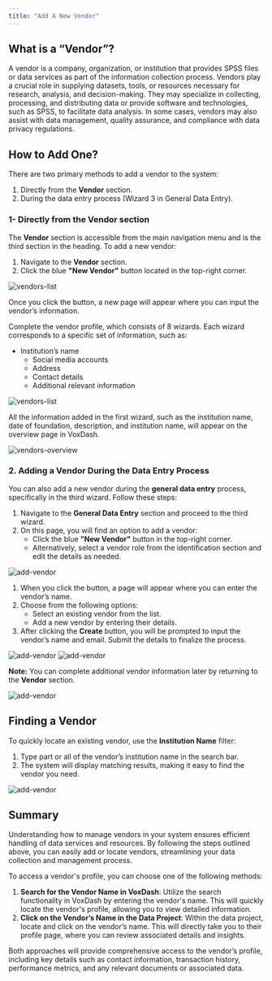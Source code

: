```yaml
---
title: "Add A New Vendor" 
---
```


## **What is a “Vendor”?**

A vendor is a company, organization, or institution that provides SPSS files or data services as part of the information collection process. Vendors play a crucial role in supplying datasets, tools, or resources necessary for research, analysis, and decision-making. They may specialize in collecting, processing, and distributing data or provide software and technologies, such as SPSS, to facilitate data analysis. In some cases, vendors may also assist with data management, quality assurance, and compliance with data privacy regulations.

## **How to Add One?**
There are two primary methods to add a vendor to the system:

1. Directly from the **Vendor** section.  
2. During the data entry process (Wizard 3 in General Data Entry).


### **1- Directly from the Vendor section**
The **Vendor** section is accessible from the main navigation menu and is the third section in the heading. To add a new vendor:

1. Navigate to the **Vendor** section.  
2. Click the blue **"New Vendor"** button located in the top-right corner.

<Frame>
  <img src="/images/vendorslist.png" alt="vendors-list" style={{ borderRadius: '0.5rem' }} />
</Frame>

Once you click the button, a new page will appear where you can input the vendor’s information.

Complete the vendor profile, which consists of 8 wizards. Each wizard corresponds to a specific set of information, such as:

* Institution’s name  
  * Social media accounts  
  * Address  
  * Contact details  
  * Additional relevant information

<Frame>
  <img src="/images/vwizards.png" alt="vendors-list" style={{ borderRadius: '0.5rem' }} />
</Frame>

All the information added in the first wizard, such as the institution name, date of foundation, description, and institution name, will appear on the overview page in VoxDash.

<Frame>
  <img src="/images/vendor-overview.png" alt="vendors-overview" style={{ borderRadius: '0.5rem' }} />
</Frame>


### **2\. Adding a Vendor During the Data Entry Process**

You can also add a new vendor during the **general data entry** process, specifically in the third wizard. Follow these steps:

1. Navigate to the **General Data Entry** section and proceed to the third wizard.  
2. On this page, you will find an option to add a vendor:  
   * Click the blue **"New Vendor"** button in the top-right corner.  
   * Alternatively, select a vendor role from the identification section and edit the details as needed.

<Frame>
  <img src="/images/addv.png" alt="add-vendor" style={{ borderRadius: '0.5rem' }} />
</Frame>

1. When you click the button, a page will appear where you can enter the vendor’s name.  
2. Choose from the following options:  
   * Select an existing vendor from the list.  
   * Add a new vendor by entering their details.  
3. After clicking the **Create** button, you will be prompted to input the vendor’s name and email. Submit the details to finalize the process.

<Frame>
  <img src="/images/addv1.png" alt="add-vendor" style={{ borderRadius: '0.5rem' }} />
</Frame>

<Frame>
  <img src="/images/addv2.png" alt="add-vendor" style={{ borderRadius: '0.5rem' }} />
</Frame>

**Note:** You can complete additional vendor information later by returning to the **Vendor** section.

<Frame>
  <img src="/images/addv3.png" alt="add-vendor" style={{ borderRadius: '0.5rem' }} />
</Frame>

## **Finding a Vendor**

To quickly locate an existing vendor, use the **Institution Name** filter:

1. Type part or all of the vendor’s institution name in the search bar.  
2. The system will display matching results, making it easy to find the vendor you need.

<Frame>
  <img src="/images/findv.png" alt="add-vendor" style={{ borderRadius: '0.5rem' }} />
</Frame>

## **Summary**

Understanding how to manage vendors in your system ensures efficient handling of data services and resources. By following the steps outlined above, you can easily add or locate vendors, streamlining your data collection and management process.

To access a vendor's profile, you can choose one of the following methods:

1. **Search for the Vendor Name in VoxDash**: Utilize the search functionality in VoxDash by entering the vendor's name. This will quickly locate the vendor's profile, allowing you to view detailed information.  
2. **Click on the Vendor’s Name in the Data Project**: Within the data project, locate and click on the vendor’s name. This will directly take you to their profile page, where you can review associated details and insights.

Both approaches will provide comprehensive access to the vendor’s profile, including key details such as contact information, transaction history, performance metrics, and any relevant documents or associated data.
